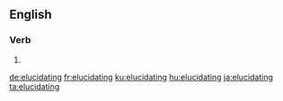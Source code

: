 ==English==

===Verb===
{{head|en|present participle}}

# {{present participle of|elucidate|lang=en|nocat=1}}

[[de:elucidating]]
[[fr:elucidating]]
[[ku:elucidating]]
[[hu:elucidating]]
[[ja:elucidating]]
[[ta:elucidating]]